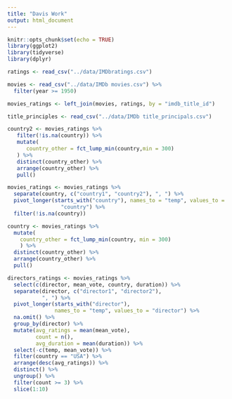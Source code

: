 ```yaml
---
title: "Davis Work"
output: html_document
---
```


```r
knitr::opts_chunk$set(echo = TRUE)
library(ggplot2)
library(tidyverse)
library(dplyr)
```

```r

ratings <- read_csv("../data/IMDbratings.csv")

movies <- read_csv("../data/IMDb movies.csv") %>%
  filter(year >= 1950)

movies_ratings <- left_join(movies, ratings, by = "imdb_title_id")

title_principles <- read_csv("../data/IMDb title_principals.csv")

```

```r

country2 <- movies_ratings %>%
   filter(!is.na(country)) %>%
   mutate(
      country_other = fct_lump_min(country,min = 300)
   ) %>%
   distinct(country_other) %>%
   arrange(country_other) %>%
   pull()

```




```r
movies_ratings <- movies_ratings %>%
  separate(country, c("country1", "country2"), ", ") %>%
  pivot_longer(starts_with("country"), names_to = "temp", values_to =
                 "country") %>%
  filter(!is.na(country))

country <- movies_ratings %>%
  mutate(
    country_other = fct_lump_min(country, min = 300)
    ) %>%
  distinct(country_other) %>%
  arrange(country_other) %>%
  pull()
```





```r

directors_ratings <- movies_ratings %>%
  select(c(director, mean_vote, country, duration)) %>%
  separate(director, c("director1", "director2"),
           ", ") %>%
  pivot_longer(starts_with("director"), 
               names_to = "temp", values_to = "director") %>%
  na.omit() %>%
  group_by(director) %>%
  mutate(avg_ratings = mean(mean_vote),
         count = n(),
         avg_duration = mean(duration)) %>%
  select(-c(temp, mean_vote)) %>%
  filter(country == "USA") %>%
  arrange(desc(avg_ratings)) %>%
  distinct() %>%
  ungroup() %>%
  filter(count >= 3) %>%
  slice(1:10)

  

```

